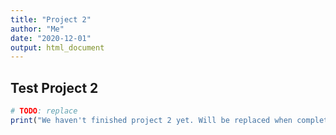 ```yaml
---
title: "Project 2"
author: "Me"
date: "2020-12-01"
output: html_document
---
```


## Test Project 2
```r
# TODO: replace
print("We haven't finished project 2 yet. Will be replaced when completed.")
```

